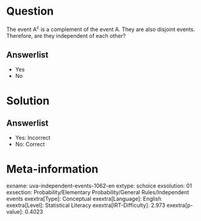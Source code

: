 Question
========

The event A^c^ is a complement of the event A. They are also disjoint events. Therefore, are they independent of each other?

Answerlist
----------

* Yes
* No

Solution
========

Answerlist
----------

* Yes: Incorrect
* No: Correct

Meta-information
================
exname: uva-independent-events-1062-en
extype: schoice
exsolution: 01
exsection: Probability/Elementary Probability/General Rules/Independent events
exextra[Type]: Conceptual
exextra[Language]: English
exextra[Level]: Statistical Literacy
exextra[IRT-Difficulty]: 2.973
exextra[p-value]: 0.4023
